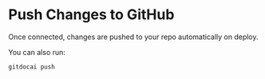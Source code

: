 # Push Changes to GitHub

Once connected, changes are pushed to your repo automatically on deploy.

You can also run:

```bash
gitdocai push
```

